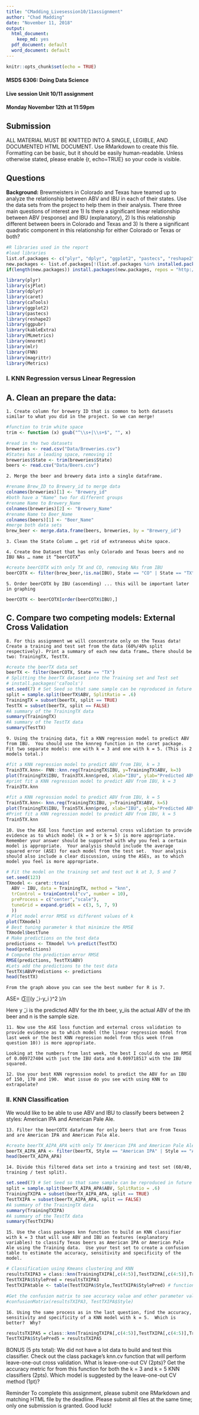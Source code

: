 ```yaml
---
title: "CMadding_Livesession10/11assignment"
author: "Chad Madding"
date: "November 11, 2018"
output:
  html_document:
    keep_md: yes
  pdf_document: default
  word_document: default
---
```


```r
knitr::opts_chunk$set(echo = TRUE)
```
#### MSDS 6306: Doing Data Science

#### Live session Unit 10/11 assignment

#### Monday November 12th at 11:59pm

## Submission

ALL MATERIAL MUST BE KNITTED INTO A SINGLE, LEGIBLE, AND DOCUMENTED HTML DOCUMENT. Use RMarkdown to create this file. Formatting can be basic, but it should be easily human-readable. Unless otherwise stated, please enable {r, echo=TRUE} so your code is visible. 

## Questions

**Background:** Brewmeisters in Colorado and Texas have teamed up to analyze the relationship between ABV and IBU in each of their states.  Use the data sets from the project to help them in their analysis.  There three main questions of interest are 1) Is there a significant linear relationship between ABV (response) and IBU (explanatory), 2) Is this relationship different between beers in Colorado and Texas and 3) Is there a significant quadratic component in this relationship for either Colorado or Texas or both?

```r
#R libraries used in the report
#load libraries
list.of.packages <- c("plyr", "dplyr", "ggplot2", "pastecs", "reshape2", "kableExtra", "sjPlot", "ggpubr", "caTools", "MLmetrics", "caret", "mnormt", "Metrics")
new.packages <- list.of.packages[!(list.of.packages %in% installed.packages()[,"Package"])]
if(length(new.packages)) install.packages(new.packages, repos = "http://cran.us.r-project.org")

library(plyr)
library(sjPlot)
library(dplyr)
library(caret)
library(caTools)
library(ggplot2)
library(pastecs)
library(reshape2)
library(ggpubr)
library(kableExtra)
library(MLmetrics)
library(mnormt)
library(mlr)
library(FNN)
library(magrittr)
library(Metrics)
```

### I. KNN Regression versus Linear Regression
## A. Clean an prepare the data:

    1. Create column for brewery ID that is common to both datasets similar to what you did in the project. So we can merge!

```r
#function to trim white space
trim <- function (x) gsub("^\\s+|\\s+$", "", x)
```

```r
#read in the two datasets
breweries <- read.csv("Data/Breweries.csv")
#States has a leading space, removing it
breweries$State <- trim(breweries$State)
beers <- read.csv("Data/Beers.csv")
```

    2. Merge the beer and brewery data into a single dataframe.

```r
#rename Brew_ID to Brewery_id to merge data
colnames(breweries)[1] <- "Brewery_id"
#both have a "Name" two for different groups
#rename Name to Brewery_Name
colnames(breweries)[2] <- "Brewery_Name"
#rename Name to Beer_Name
colnames(beers)[1] <- "Beer_Name"
#merge both data sets
brew_beer <- merge.data.frame(beers, breweries, by = "Brewery_id")
```

    3. Clean the State Column … get rid of extraneous white space.

    4. Create One Dataset that has only Colorado and Texas beers and no IBU NAs … name it “beerCOTX”

```r
#create beerCOTX with only TX and CO, removing NAs from IBU
beerCOTX <- filter(brew_beer,!is.na(IBU), State == "CO" | State == "TX")
```

    5. Order beerCOTX by IBU (ascending) ... this will be important later in graphing
```r
beerCOTX <- beerCOTX[order(beerCOTX$IBU),]
```

## C. Compare two competing models: External Cross Validation

    8. For this assignment we will concentrate only on the Texas data! Create a training and test set from the data (60%/40% split respectively). Print a summary of each new data frame… there should be two: TrainingTX, TestTX.
    
```r
#create the beerTX data set
beerTX <- filter(beerCOTX, State == "TX")
# Splitting the beerTX dataset into the Training set and Test set
# install.packages('caTools')
set.seed(7) # Set Seed so that same sample can be reproduced in future also
split = sample.split(beerTX$ABV, SplitRatio = .6)
TrainingTX = subset(beerTX, split == TRUE)
TestTX = subset(beerTX, split == FALSE)
#A summary of the TrainingTX data
summary(TrainingTX)
#A summary of the TestTX data
summary(TestTX)
```

    9. Using the training data, fit a KNN regression model to predict ABV from IBU.  You should use the knnreg function in the caret package. Fit two separate models: one with k = 3 and one with k = 5. (This is 2 models total.)
    
```r

#fit a KNN regression model to predict ABV from IBU, k = 3
Train3TX.knn<- FNN::knn.reg(TrainingTX$IBU, y=TrainingTX$ABV, k=3)
plot(TrainingTX$IBU, Train3TX.knn$pred, xlab="IBU", ylab="Predicted ABV", main = "KNN K=3")
#print fit a KNN regression model to predict ABV from IBU, k = 3
Train3TX.knn

#fit a KNN regression model to predict ABV from IBU, k = 5
Train5TX.knn<- knn.reg(TrainingTX$IBU, y=TrainingTX$ABV, k=5)
plot(TrainingTX$IBU, Train5TX.knn$pred, xlab="IBU", ylab="Predicted ABV", main = "KNN K=5")
#Print fit a KNN regression model to predict ABV from IBU, k = 5
Train5TX.knn

```

    10. Use the ASE loss function and external cross validation to provide evidence as to which model (k = 3 or k = 5) is more appropriate.  Remember your answer should be supported with why you feel a certain model is appropriate.  Your analysis should include the average squared error (ASE) for each model from the test set.  Your analysis should also include a clear discussion, using the ASEs, as to which model you feel is more appropriate.
    
```r

# Fit the model on the training set and test out k at 3, 5 and 7
set.seed(123)
TXmodel <- caret::train(
  ABV ~ IBU, data = TrainingTX, method = "knn",
  trControl = trainControl("cv", number = 10),
  preProcess = c("center","scale"),
  tuneGrid = expand.grid(k = c(3, 5, 7, 9)
  ))
# Plot model error RMSE vs different values of k
plot(TXmodel)
# Best tuning parameter k that minimize the RMSE
TXmodel$bestTune
# Make predictions on the test data
predictions <- TXmodel %>% predict(TestTX)
head(predictions)
# Compute the prediction error RMSE
RMSE(predictions, TestTX$ABV)
#Lets add the predictions to the test data
TestTX$ABVPredistions <- predictions
head(TestTX)
```
    From the graph above you can see the best number for R is 7.
    
ASE=  (∑▒(y ̃_i-y_i )^2 )/n  

Here y ̃_i is the predicted ABV for the ith beer, y_iis the actual ABV of the ith beer and n is the sample size.

    11. Now use the ASE loss function and external cross validation to provide evidence as to which model (the linear regression model from last week or the best KNN regression model from this week (from question 10)) is more appropriate.
    
    Looking at the numbers from last week, the best I could do was an RMSE of 0.009727404 with just the IBU data and 0.009718517 with the IBU squared.
   
    12. Use your best KNN regression model to predict the ABV for an IBU of 150, 170 and 190.  What issue do you see with using KNN to extrapolate?
    
### II. KNN Classification

We would like to be able to use ABV and IBU to classify beers between 2 styles: American IPA and American Pale Ale.
   
    13. Filter the beerCOTX dataframe for only beers that are from Texas and are American IPA and American Pale Ale.
    
```r
#create beerTX_AIPA_APA with only TX American IPA and American Pale Ale (APA), removing NAs from IBU
beerTX_AIPA_APA <- filter(beerTX, Style == "American IPA" | Style == "American Pale Ale (APA)")
head(beerTX_AIPA_APA)
```
    
   
    14. Divide this filtered data set into a training and test set (60/40, training / test split).
    
```r
set.seed(7) # Set Seed so that same sample can be reproduced in future also
split = sample.split(beerTX_AIPA_APA$ABV, SplitRatio = .6)
TrainingTXIPA = subset(beerTX_AIPA_APA, split == TRUE)
TestTXIPA = subset(beerTX_AIPA_APA, split == FALSE)
#A summary of the TrainingTX data
summary(TrainingTXIPA)
#A summary of the TestTX data
summary(TestTXIPA)
```

    15. Use the class packages knn function to build an KNN classifier with k = 3 that will use ABV and IBU as features (explanatory variables) to classify Texas beers as American IPA or American Pale Ale using the Training data.  Use your test set to create a confusion table to estimate the accuracy, sensitivity and specificity of the model.
    
```r
# Classification using Kmeans clustering and KNN
resultsTXIPA3 = class::knn(TrainingTXIPA[,c(4:5)],TestTXIPA[,c(4:5)],TrainingTXIPA[,6], k = 3)
TestTXIPA$StylePred = resultsTXIPA3
TestTXIPAtable <- table(TestTXIPA$Style,TestTXIPA$StylePred) # function confusion Matrix only for binary classfication.

#Get the confusion matrix to see accuracy value and other parameter values
#confusionMatrix(resultsTXIPA3, TestTXIPA$Style)

```
    
   
    16. Using the same process as in the last question, find the accuracy, sensitivity and specificity of a KNN model with k = 5.  Which is better?  Why?
    
```r
resultsTXIPA5 = class::knn(TrainingTXIPA[,c(4:5)],TestTXIPA[,c(4:5)],TrainingTXIPA[,6], k = 5)
TestTXIPA$StylePred5 = resultsTXIPA5

```
    
    
BONUS (5 pts total): We did not have a lot data to build and test this classifier.  Check out the class package’s knn.cv function that will perform leave-one-out cross validation.  What is leave-one-out CV (2pts)?  Get the accuracy metric for from this function for both the k = 3 and k = 5 KNN classifiers (2pts).  Which model is suggested by the leave-one-out CV method (1pt)?

Reminder 
To complete this assignment, please submit one RMarkdown and matching HTML file by the deadline. Please submit all files at the same time; only one submission is granted. 
Good luck!
